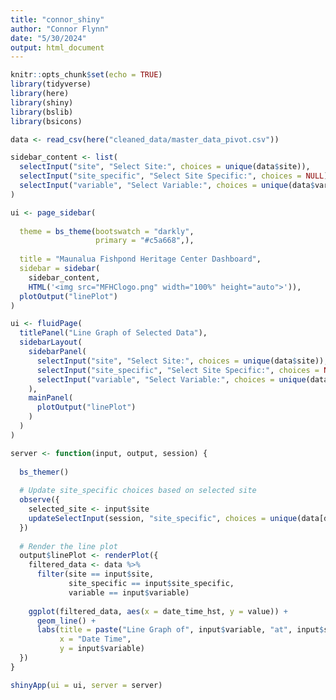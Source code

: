 ```yaml
---
title: "connor_shiny"
author: "Connor Flynn"
date: "5/30/2024"
output: html_document
---
```


```r
knitr::opts_chunk$set(echo = TRUE)
library(tidyverse)
library(here)
library(shiny)
library(bslib)
library(bsicons)
```

```r
data <- read_csv(here("cleaned_data/master_data_pivot.csv"))
```

```r
sidebar_content <- list(
  selectInput("site", "Select Site:", choices = unique(data$site)),
  selectInput("site_specific", "Select Site Specific:", choices = NULL),
  selectInput("variable", "Select Variable:", choices = unique(data$variable))
)
```

```r
ui <- page_sidebar(
  
  theme = bs_theme(bootswatch = "darkly",
                   primary = "#c5a668",),
    
  title = "Maunalua Fishpond Heritage Center Dashboard",
  sidebar = sidebar(
    sidebar_content,
    HTML('<img src="MFHClogo.png" width="100%" height="auto">')),
  plotOutput("linePlot")
)

```

```r
ui <- fluidPage(
  titlePanel("Line Graph of Selected Data"),
  sidebarLayout(
    sidebarPanel(
      selectInput("site", "Select Site:", choices = unique(data$site)),
      selectInput("site_specific", "Select Site Specific:", choices = NULL),
      selectInput("variable", "Select Variable:", choices = unique(data$variable))
    ),
    mainPanel(
      plotOutput("linePlot")
    )
  )
)

```


```r
server <- function(input, output, session) {
  
  bs_themer()
  
  # Update site_specific choices based on selected site
  observe({
    selected_site <- input$site
    updateSelectInput(session, "site_specific", choices = unique(data[data$site == selected_site, "site_specific"]))
  })
  
  # Render the line plot
  output$linePlot <- renderPlot({
    filtered_data <- data %>%
      filter(site == input$site,
             site_specific == input$site_specific,
             variable == input$variable)
    
    ggplot(filtered_data, aes(x = date_time_hst, y = value)) +
      geom_line() +
      labs(title = paste("Line Graph of", input$variable, "at", input$site, "-", input$site_specific),
           x = "Date Time",
           y = input$variable)
  })
}

```


```r
shinyApp(ui = ui, server = server)

```

